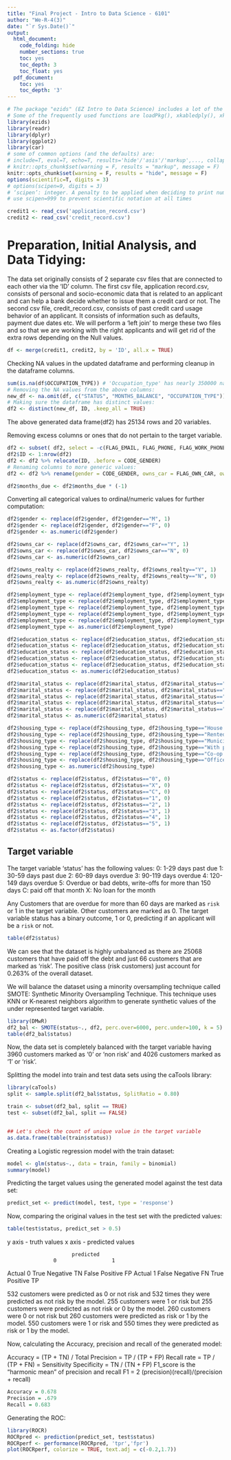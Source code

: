 ```yaml
---
title: "Final Project - Intro to Data Science - 6101"
author: "We-R-4(3)"
date: "`r Sys.Date()`"
output:
  html_document:
    code_folding: hide
    number_sections: true
    toc: yes
    toc_depth: 3
    toc_float: yes
  pdf_document:
    toc: yes
    toc_depth: '3'
---
```


```r
# The package "ezids" (EZ Intro to Data Science) includes a lot of the helper functions we developed for the course. 
# Some of the frequently used functions are loadPkg(), xkabledply(), xkablesummary(), uzscale(), etc.
library(ezids)
library(readr)
library(dplyr)
library(ggplot2)
library(car)
# some of common options (and the defaults) are: 
# include=T, eval=T, echo=T, results='hide'/'asis'/'markup',..., collapse=F, warning=T, message=T, error=T, cache=T, fig.width=6, fig.height=4, fig.dim=c(6,4) #inches, fig.align='left'/'center','right', 
# knitr::opts_chunk$set(warning = F, results = "markup", message = F)
knitr::opts_chunk$set(warning = F, results = "hide", message = F)
options(scientific=T, digits = 3) 
# options(scipen=9, digits = 3) 
# ‘scipen’: integer. A penalty to be applied when deciding to print numeric values in fixed or exponential notation.  Positive values bias towards fixed and negative towards scientific notation: fixed notation will be preferred unless it is more than ‘scipen’ digits wider.
# use scipen=999 to prevent scientific notation at all times
```

```r
credit1 <- read_csv('application_record.csv')
credit2 <- read_csv('credit_record.csv')
```

# Preparation, Initial Analysis, and Data Tidying:

The data set originally consists of 2 separate csv files that are connected to each other via the 'ID' column. The first csv file, application record.csv, consists of personal and socio-economic data that is related to an applicant and can help a bank decide whether to issue them a credit card or not. The second csv file, credit_record.csv, consists of past credit card usage behavior of an applicant. It consists of information such as defaults, payment due dates etc. We will perform a 'left join' to merge these two files and so that we are working with the right applicants and will get rid of the extra rows depending on the Null values. 

```r
df <- merge(credit1, credit2, by = 'ID', all.x = TRUE)
```

Checking NA values in the updated dataframe and performing cleanup in the dataframe columns. 

```r
sum(is.na(df$OCCUPATION_TYPE)) # 'Occupation_type' has nearly 350000 na values in the original dataframe, along with 'Status' and 'months_balance'.
# Removing the NA values from the above columns:
new_df <- na.omit(df, c("STATUS", "MONTHS_BALANCE", "OCCUPATION_TYPE"))
# Making sure the dataframe has distinct values: 
df2 <- distinct(new_df, ID, .keep_all = TRUE)

```
The above generated data frame(df2) has 25134 rows and 20 variables. 

Removing excess columns or ones that do not pertain to the target variable. 

```r
df2 <- subset( df2, select = -c(FLAG_EMAIL, FLAG_PHONE, FLAG_WORK_PHONE, DAYS_EMPLOYED, DAYS_BIRTH, ID, OCCUPATION_TYPE))
df2$ID <- 1:nrow(df2)
df2 <- df2 %>% relocate(ID, .before = CODE_GENDER)
# Renaming columns to more generic values:
df2 <- df2 %>% rename(gender = CODE_GENDER, owns_car = FLAG_OWN_CAR, owns_realty = FLAG_OWN_REALTY, children = CNT_CHILDREN, total_income = AMT_INCOME_TOTAL, employment_type = NAME_INCOME_TYPE, education_status = NAME_EDUCATION_TYPE, marital_status = NAME_FAMILY_STATUS, housing_type = NAME_HOUSING_TYPE, owns_mobile = FLAG_MOBIL, family_members = CNT_FAM_MEMBERS, months_due = MONTHS_BALANCE, status = STATUS)

df2$months_due <- df2$months_due * (-1)

```

Converting all categorical values to ordinal/numeric values for further computation:


```r
df2$gender <- replace(df2$gender, df2$gender=="M", 1)
df2$gender <- replace(df2$gender, df2$gender=="F", 0)
df2$gender <- as.numeric(df2$gender)

df2$owns_car <- replace(df2$owns_car, df2$owns_car=="Y", 1)
df2$owns_car <- replace(df2$owns_car, df2$owns_car=="N", 0)
df2$owns_car <- as.numeric(df2$owns_car)

df2$owns_realty <- replace(df2$owns_realty, df2$owns_realty=="Y", 1)
df2$owns_realty <- replace(df2$owns_realty, df2$owns_realty=="N", 0)
df2$owns_realty <- as.numeric(df2$owns_realty)

df2$employment_type <- replace(df2$employment_type, df2$employment_type=="Working", 0)
df2$employment_type <- replace(df2$employment_type, df2$employment_type=="Commercial associate", 1)
df2$employment_type <- replace(df2$employment_type, df2$employment_type=="State servant", 2)
df2$employment_type <- replace(df2$employment_type, df2$employment_type=="Student", 3)
df2$employment_type <- replace(df2$employment_type, df2$employment_type=="Pensioner", 4)
df2$employment_type <- as.numeric(df2$employment_type)

df2$education_status <- replace(df2$education_status, df2$education_status=="Secondary / secondary special", 0)
df2$education_status <- replace(df2$education_status, df2$education_status=="Higher education", 1)
df2$education_status <- replace(df2$education_status, df2$education_status=="Incomplete higher", 2)
df2$education_status <- replace(df2$education_status, df2$education_status=="Lower secondary", 3)
df2$education_status <- replace(df2$education_status, df2$education_status=="Academic degree", 4)
df2$education_status <- as.numeric(df2$education_status)

df2$marital_status <- replace(df2$marital_status, df2$marital_status=="Married", 0)
df2$marital_status <- replace(df2$marital_status, df2$marital_status=="Single / not married", 1)
df2$marital_status <- replace(df2$marital_status, df2$marital_status=="Civil marriage", 2)
df2$marital_status <- replace(df2$marital_status, df2$marital_status=="Separated", 3)
df2$marital_status <- replace(df2$marital_status, df2$marital_status=="Widow", 4)
df2$marital_status <- as.numeric(df2$marital_status)

df2$housing_type <- replace(df2$housing_type, df2$housing_type=="House / apartment", 0)
df2$housing_type <- replace(df2$housing_type, df2$housing_type=="Rented apartment", 1)
df2$housing_type <- replace(df2$housing_type, df2$housing_type=="Municipal apartment", 2)
df2$housing_type <- replace(df2$housing_type, df2$housing_type=="With parents", 3)
df2$housing_type <- replace(df2$housing_type, df2$housing_type=="Co-op apartment", 4)
df2$housing_type <- replace(df2$housing_type, df2$housing_type=="Office apartment", 5)
df2$housing_type <- as.numeric(df2$housing_type)

df2$status <- replace(df2$status, df2$status=="0", 0)
df2$status <- replace(df2$status, df2$status=="X", 0)
df2$status <- replace(df2$status, df2$status=="C", 0)
df2$status <- replace(df2$status, df2$status=="1", 0)
df2$status <- replace(df2$status, df2$status=="2", 1)
df2$status <- replace(df2$status, df2$status=="3", 1)
df2$status <- replace(df2$status, df2$status=="4", 1)
df2$status <- replace(df2$status, df2$status=="5", 1)
df2$status <- as.factor(df2$status)

```

## Target variable

The target variable 'status' has the following values:
0: 1-29 days past due
1: 30-59 days past due
2: 60-89 days overdue
3: 90-119 days overdue
4: 120-149 days overdue
5: Overdue or bad debts, write-offs for more than 150 days 
C: paid off that month 
X: No loan for the month

Any Customers that are overdue for more than 60 days are marked as `risk` or 1 in the target variable. Other customers are marked as 0. 
The target variable status has a binary outcome, 1 or 0, predicting if an applicant will be a `risk` or not.


```r
table(df2$status)
```

We can see that the dataset is highly unbalanced as there are 25068 customers that have paid off the debt and just 66 customers that are marked as 'risk'. The positive class (risk customers) just account for 0.263% of the overall dataset. 

We will balance the dataset using a minority oversampling technique called SMOTE: Synthetic Minority Oversampling Technique. This technique uses  KNN or K-nearest neighbors algorithm to generate synthetic values of the under represented target variable. 
```r
library(DMwR)
df2_bal <- SMOTE(status~., df2, perc.over=6000, perc.under=100, k = 5)
table(df2_bal$status)
```
Now, the data set is completely balanced with the target variable having 3960 customers marked as '0' or 'non risk' and 4026 customers marked as '1' or 'risk'. 



Splitting the model into train and test data sets using the caTools library:
```r
library(caTools)
split <- sample.split(df2_bal$status, SplitRatio = 0.80)

train <- subset(df2_bal, split == TRUE)
test <- subset(df2_bal, split == FALSE)


## Let's check the count of unique value in the target variable
as.data.frame(table(train$status))

```


Creating a Logistic regression model with the train dataset:

```r
model <- glm(status~., data = train, family = binomial)
summary(model)
```


Predicting the target values using the generated model against the test data set:

```r
predict_set <- predict(model, test, type = 'response')
```

Now, comparing the original values in the test set with the predicted values:

```r
table(test$status, predict_set > 0.5)
```
 y axis - truth values
 x axis - predicted values


                         predicted 
                   0                  1
 Actual 0   True Negative  TN      False Positive FP
 Actual 1   False Negative FN      True Positive  TP
 

532 customers were predicted as 0 or not risk and 532 times they were predicted as not risk by the model.
255 customers were 1 or risk but 255 customers were predicted as not risk or 0 by the model.
260 customers were 0 or not risk but 260 customers were predicted as risk or 1 by the model. 
550 customers were 1 or risk and 550 times they were predicted as risk or 1 by the model. 


Now, calculating the Accuracy, precision and recall of the generated model:

 Accuracy    = (TP + TN) / Total
 Precision   = TP / (TP + FP)
 Recall rate = TP / (TP + FN) = Sensitivity
 Specificity = TN / (TN + FP)
 F1_score is the "harmonic mean" of precision and recall
          F1 = 2 (precision)(recall)/(precision + recall)


```r
Accuracy = 0.678
Precision = .679
Recall = 0.683
```


Generating the ROC:
```r
library(ROCR)
ROCRpred <- prediction(predict_set, test$status)
ROCRperf <- performance(ROCRpred, 'tpr','fpr')
plot(ROCRperf, colorize = TRUE, text.adj = c(-0.2,1.7))

```

